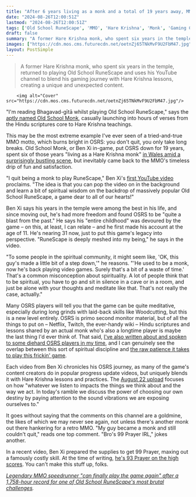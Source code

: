 ```yaml
---
title: "After 6 years living as a monk and a total of 19 years away, MMO player returns to Old School RuneScape and proves the classic phrase: you don't quit, you take breaks"
date: "2024-08-26T12:00:51Z"
lastmod: "2024-08-26T12:00:51Z"
tags: ['Old School RuneScape', 'MMO', 'Hare Krishna', 'Monk', 'Gaming Culture', 'YouTube']
draft: false
summary: "A former Hare Krishna monk, who spent six years in the temple, returned to playing Old School RuneScape and uses his YouTube channel to blend his gaming journey with Hare Krishna lessons, creating a unique and unexpected content."
images: ["https://cdn.mos.cms.futurecdn.net/oetnZj65TNkMvF9U2FbM47.jpg"]
layout: PostSimple
---
```

> A former Hare Krishna monk, who spent six years in the temple, returned to playing Old School RuneScape and uses his YouTube channel to blend his gaming journey with Hare Krishna lessons, creating a unique and unexpected content.


        <img alt="Cover" src="https://cdn.mos.cms.futurecdn.net/oetnZj65TNkMvF9U2FbM47.jpg"/>
        
"I'm reading Bhagavad-gītā whilst playing Old School RuneScape," says the [<u>aptly named Old School Monk</u>](https://youtu.be/g-hAQgk4EvA), casually launching into hours of verses from the Hindu scriptures core to Hare Krishna teachings.

This may be the most extreme example I've ever seen of a tried-and-true MMO motto, which burns bright in OSRS: you don't quit, you only take long breaks. Old School Monk, or Ben Xi in-game, put OSRS down for 19 years, spent six of those years "living as a Hare Krishna monk" [<u>in Wales amid a surprisingly bustling scene</u>](https://www.walesonline.co.uk/news/wales-news/inside-cardiffs-thriving-hare-krishna-24692184), but inevitably came back to the MMO's timeless drip of fun and satisfaction. 

"I quit being a monk to play RuneScape," Ben Xi's [<u>first YouTube video</u>](https://youtu.be/0UOC0sX4N2Q) proclaims. "The idea is that you can pop the video on in the background and learn a bit of spiritual wisdom on the backdrop of massively popular Old School RuneScape, a game dear to all of our hearts!" 

Ben Xi says his years in the temple were among the best in his life, and since moving out, he's had more freedom and found OSRS to be "quite a blast from the past." He says his "entire childhood" was devoured by the game – on this, at least, I can relate – and he first made his account at the age of 11. He's nearing 31 now, just to put this game's legacy into perspective. "RuneScape is deeply meshed into my being," he says in the video. 

"To some people in the spiritual community, it might seem like, 'OK, this guy's made a little bit of a step down,'" he reasons. "'He used to be a monk, now he's back playing video games. Surely that's a bit of a waste of time.' That's a common misconception about spirituality. A lot of people think that to be spiritual, you have to go and sit in silence in a cave or in a room, and just be alone with your thoughts and meditate like that. That's not really the case, actually." 

Many OSRS players will tell you that the game can be quite meditative, especially during long grinds with laid-back skills like Woodcutting, but this is a new level entirely. OSRS is primo second monitor material, but of all the things to put on – Netflix, Twitch, the ever-handy wiki – Hindu scriptures and lessons shared by an actual monk who's also a longtime player is maybe the last thing I'd ever think of. That said, [<u>I've also written about and spoken to some diehard OSRS players in my time</u>](https://www.gamesradar.com/mmo-community-celebrates-beloved-players-release-from-hell-after-a-truly-filthy-2500-hour-old-school-runescape-grind-im-astounded-at-the-sheer-willpower/), and I can genuinely see the overlap between this sort of spiritual discipline and [<u>the raw patience it takes to play this frickin' game</u>](https://www.gamesradar.com/games/mmo/with-the-determination-that-makes-mmos-special-old-school-runescape-player-kills-16000-chickens-by-hand-for-a-week-because-i-like-my-feathers-covered-in-blood/). 

Each video from Ben Xi chronicles his OSRS journey, as many of the game's content creators do in popular progress update videos, but uniquely blends it with Hare Krishna lessons and practices. The [August 22 upload](https://www.youtube.com/watch?v=tA7uiQ4TL8s) focuses on how "whatever we listen to impacts the things we think about and the way we act. In today's ramble we discuss the power of choosing our own destiny by paying attention to the sound vibrations we are exposing ourselves to."

It goes without saying that the comments on this channel are a goldmine, the likes of which we may never see again, not unless there's another monk out there hankering for a retro MMO. "My guy became a monk and still couldn't quit," reads one top comment. "Bro's 99 Prayer IRL," jokes another. 

In a recent video, Ben Xi prepared the supplies to get 99 Prayer, maxing out a famously costly skill. At the time of writing, [<u>he's 93 Prayer on the high scores</u>](https://secure.runescape.com/m=hiscore_oldschool/hiscorepersonal). You can't make this stuff up, folks.

[<u><em>Legendary MMO speedrunner "can finally play the game again" after a 1,758-hour record for one of Old School RuneScape's most brutal challenges</em></u>](https://www.gamesradar.com/games/mmo/legendary-mmo-speedrunner-can-finally-play-the-game-again-after-a-1758-hour-record-for-one-of-old-school-runescapes-most-brutal-challenges/)*.*
        